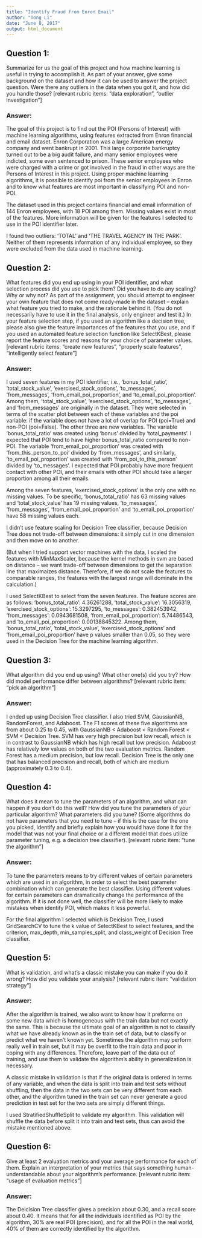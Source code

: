 ```yaml
---
title: "Identify Fraud from Enron Email"
author: "Tong Li"
date: "June 8, 2017"
output: html_document
---
```



## Question 1: 
Summarize for us the goal of this project and how machine learning is useful in trying to accomplish it. As part of your answer, give some background on the dataset and how it can be used to answer the project question. Were there any outliers in the data when you got it, and how did you handle those?  [relevant rubric items: "data exploration", "outlier investigation"]


### Answer:
The goal of this project is to find out the POI (Persons of Interest) with machine learning algorithms, using features extracted from Enron financial and email dataset. Enron Corporation was a large American energy company and went bankrupt in 2001. This large corporate bankruptcy turned out to be a big audit failure, and many senior employees were indicted, some even sentenced to prison. These senior employees who were charged with a crime or got involved in the fraud in other ways are the Persons of Interest in this project. Using proper machine learning algorithms, it is possible to identify poi from the senior employees in Enron and to know what features are most important in classifying POI and non-POI.  

The dataset used in this project contains financial and email information of 144 Enron employees, with 18 POI among them. Missing values exist in most of the features. More information will be given for the features I selected to use in the POI identifier later. 

I found two outliers: 'TOTAL' and 'THE TRAVEL AGENCY IN THE PARK'. Neither of them represents information of any individual employee, so they were excluded from the data used in machine learning.  




## Question 2: 
What features did you end up using in your POI identifier, and what selection process did you use to pick them? Did you have to do any scaling? Why or why not? As part of the assignment, you should attempt to engineer your own feature that does not come ready-made in the dataset -- explain what feature you tried to make, and the rationale behind it. (You do not necessarily have to use it in the final analysis, only engineer and test it.) In your feature selection step, if you used an algorithm like a decision tree, please also give the feature importances of the features that you use, and if you used an automated feature selection function like SelectKBest, please report the feature scores and reasons for your choice of parameter values.  [relevant rubric items: "create new features", "properly scale features", "intelligently select feature"]


### Answer:
I used seven features in my POI identifier, i.e., 'bonus_total_ratio', 'total_stock_value', 'exercised_stock_options', 'to_messages', 'from_messages', 'from_email_poi_proportion', and 'to_email_poi_proportion'. Among them, 'total_stock_value', 'exercised_stock_options', 'to_messages', and 'from_messages' are originally in the dataset. They were selected in terms of the scatter plot between each of these variables and the poi variable: if the variable does not have a lot of overlap for POI (poi=True) and non-POI (poi=False). The other three are new variables. The variable 'bonus_total_ratio' was created using 'bonus' divided by 'total_payments'. I expected that POI tend to have higher bonus_total_ratio compared to non-POI. The variable 'from_email_poi_proportion' was created with 'from_this_person_to_poi' divided by 'from_messages', and similarly, 'to_email_poi_proportion' was created with 'from_poi_to_this_person' divided by 'to_messages'. I expected that POI probably have more frequent contact with other POI, and their emails with other POI should take a larger proportion among all their emails.

Among the seven features, 'exercised_stock_options' is the only one with no missing values. To be specific, 'bonus_total_ratio' has 63 missing values and 'total_stock_value' has 19 missing values, 'to_messages', 'from_messages', 'from_email_poi_proportion' and 'to_email_poi_proportion' have 58 missing values each. 

I didn't use feature scaling for Decision Tree classifier, because Decision Tree does not trade-off between dimensions: it simply cut in one dimension and then move on to another. 

(But when I tried support vector machines with the data, I scaled the features with MinMaxScaler, because the kernel methods in svm are based on distance -- we want trade-off between dimensions to get the separation line that maximaizes distance. Therefore, if we do not scale the features to comparable ranges, the features with the largest range will dominate in the calculation.)

I used SelectKBest to select from the seven features. The feature scores are as follows: 'bonus_total_ratio': 4.36261288, 'total_stock_value': 16.3056319, 'exercised_stock_options': 15.3297295, 'to_messages': 0.382453942, 'from_messages': 0.0943681508, 'from_email_poi_proportion': 5.74486543, and 'to_email_poi_proportion': 0.00138845322. Among them, 'bonus_total_ratio', 'total_stock_value', 'exercised_stock_options' and 'from_email_poi_proportion' have p values smaller than 0.05, so they were used in the Decision Tree for the machine learning algorithm.




## Question 3: 
What algorithm did you end up using? What other one(s) did you try? How did model performance differ between algorithms?  [relevant rubric item: "pick an algorithm"]


### Answer:
I ended up using Decision Tree classifier. I also tried SVM, GaussianNB, RandomForest, and Adaboost. The F1 scores of these five algorithms are from about 0.25 to 0.45, with GaussianNB < Adaboost < Random Forest < SVM < Decision Tree. SVM has very high precision but low recall, which is in contrast to GaussianNB which has high recall but low precision. Adaboost has relatively low values on both of the two evaluation metrics. Random Forest has a medium precision, but low recall. Decision Tree is the only one that has balanced precision and recall, both of which are medium (approximately 0.3 to 0.4).



## Question 4: 
What does it mean to tune the parameters of an algorithm, and what can happen if you don't do this well?  How did you tune the parameters of your particular algorithm? What parameters did you tune? (Some algorithms do not have parameters that you need to tune -- if this is the case for the one you picked, identify and briefly explain how you would have done it for the model that was not your final choice or a different model that does utilize parameter tuning, e.g. a decision tree classifier).  [relevant rubric item: "tune the algorithm"]

### Answer:
To tune the parameters means to try different values of certain parameters which are used in an algorithm, in order to select the best parameter combination which can generate the best classifier. Using different values for certain parameters can dramatically change the performance of the algorithm. If it is not done well, the classifier will be more likely to make mistakes when identify POI, which makes it less powerful. 

For the final algorithm I selected which is Deicision Tree, I used GridSearchCV to tune the k value of SelectKBest to select features, and the criterion, max_depth, min_samples_split, and class_weight of Decision Tree classifier.


## Question 5: 
What is validation, and what's a classic mistake you can make if you do it wrong? How did you validate your analysis?  [relevant rubric item: "validation strategy"]


### Answer:
After the algorithm is trained, we also want to know how it preforms on some new data which is homogeneous with the train data but not exactly the same. This is because the ultimate goal of an algorithm is not to classify what we have already known as in the train set of data, but to classify or predict what we haven't known yet. Sometimes the algorithm may perform really well in train set, but it may be overfit to the train data and poor in coping with any differences. Therefore, leave part of the data out of training, and use them to validate the algorithm's ability in generalization is necessary. 

A classic mistake in validation is that if the original data is ordered in terms of any variable, and when the data is split into train and test sets without shuffling, then the data in the two sets can be very different from each other, and the algorithm tuned in the train set can never generate a good prediction in test set for the two sets are simply different things. 

I used StratifiedShuffleSplit to validate my algorithm. This validation will shuffle the data before split it into train and test sets, thus can avoid the mistake mentioned above.



## Question 6: 
Give at least 2 evaluation metrics and your average performance for each of them.  Explain an interpretation of your metrics that says something human-understandable about your algorithm's performance. [relevant rubric item: "usage of evaluation metrics"]


### Answer:
The Deicision Tree classifier gives a precision about 0.30, and a recall score about 0.40. It means that for all the individuals identified as POI by the algorithm, 30% are real POI (precision), and for all the POI in the real world, 40% of them are correctly identified by the algorithm.  